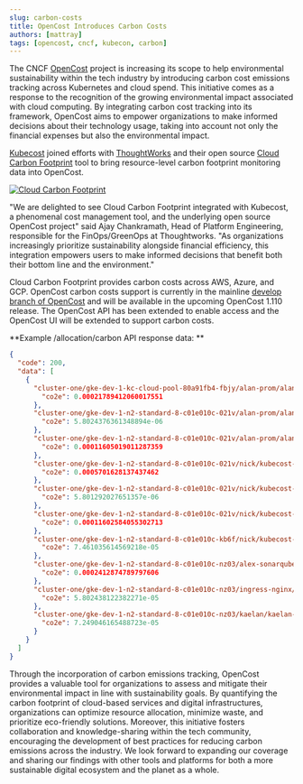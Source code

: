 ```yaml
---
slug: carbon-costs
title: OpenCost Introduces Carbon Costs
authors: [mattray]
tags: [opencost, cncf, kubecon, carbon]
---
```


The CNCF [OpenCost](https://opencost.io) project is increasing its scope to help environmental sustainability within the tech industry by introducing carbon cost emissions tracking across Kubernetes and cloud spend. This initiative comes as a response to the recognition of the growing environmental impact associated with cloud computing. By integrating carbon cost tracking into its framework, OpenCost aims to empower organizations to make informed decisions about their technology usage, taking into account not only the financial expenses but also the environmental impact.

[Kubecost](https://kubecost.com/) joined efforts with [ThoughtWorks](https://www.thoughtworks.com/) and their open source [Cloud Carbon Footprint](https://cloudcarbonfootprint.org/) tool to bring resource-level carbon footprint monitoring data into OpenCost.

[![Cloud Carbon Footprint](./img/opencost-ccf.png)](https://cloudcarbonfootprint.org/)

<!--truncate-->

"We are delighted to see Cloud Carbon Footprint integrated with Kubecost, a phenomenal cost management tool, and the underlying open source OpenCost project" said Ajay Chankramath, Head of Platform Engineering, responsible for the FinOps/GreenOps at Thoughtworks. "As organizations increasingly prioritize sustainability alongside financial efficiency, this integration empowers users to make informed decisions that benefit both their bottom line and the environment."

Cloud Carbon Footprint provides carbon costs across AWS, Azure, and GCP. OpenCost carbon costs support is currently in the mainline [develop branch of OpenCost](https://github.com/opencost/opencost) and will be available in the upcoming OpenCost 1.110 release. The OpenCost API has been extended to enable access and the OpenCost UI will be extended to support carbon costs.

**Example /allocation/carbon API  response data: **
```json
{
  "code": 200,
  "data": [
    {
      "cluster-one/gke-dev-1-kc-cloud-pool-80a91fb4-fbjy/alan-prom/alan-prom-prometheus-server-6d7bfd6f8d-gp2qc/prometheus-server": {
        "co2e": 0.00021789412060017551
      },
      "cluster-one/gke-dev-1-n2-standard-8-c01e010c-021v/alan-prom/alan-prom-cost-analyzer-86c75db68f-j4clf/cost-analyzer-frontend": {
        "co2e": 5.8024376361348894e-06
      },
      "cluster-one/gke-dev-1-n2-standard-8-c01e010c-021v/alan-prom/alan-prom-cost-analyzer-86c75db68f-j4clf/cost-model": {
        "co2e": 0.00011605019011287359
      },
      "cluster-one/gke-dev-1-n2-standard-8-c01e010c-021v/nick/kubecost-nick-aggregator-0/aggregator": {
        "co2e": 0.0005701628137437462
      },
      "cluster-one/gke-dev-1-n2-standard-8-c01e010c-021v/nick/kubecost-nick-cost-analyzer-7bbd5f4b6c-z4pqc/cost-analyzer-frontend": {
        "co2e": 5.801292027651357e-06
      },
      "cluster-one/gke-dev-1-n2-standard-8-c01e010c-021v/nick/kubecost-nick-cost-analyzer-7bbd5f4b6c-z4pqc/cost-model": {
        "co2e": 0.00011602584055302713
      },
      "cluster-one/gke-dev-1-n2-standard-8-c01e010c-kb6f/nick/kubecost-nick-aggregator-0/aggregator": {
        "co2e": 7.461035614569218e-05
      },
      "cluster-one/gke-dev-1-n2-standard-8-c01e010c-nz03/alex-sonarqube/sonarqube-sonarqube-0/sonarqube": {
        "co2e": 0.0002412874789797606
      },
      "cluster-one/gke-dev-1-n2-standard-8-c01e010c-nz03/ingress-nginx/ingress-nginx-controller-6859dbc4dc-cfjd8/controller": {
        "co2e": 5.802438122382271e-05
      },
      "cluster-one/gke-dev-1-n2-standard-8-c01e010c-nz03/kaelan/kaelan-kc-cost-analyzer-89658f954-ggsmp/aggregator": {
        "co2e": 7.249046165488723e-05
      }
    }
  ]
}
```

Through the incorporation of carbon emissions tracking, OpenCost provides a valuable tool for organizations to assess and mitigate their environmental impact in line with sustainability goals. By quantifying the carbon footprint of cloud-based services and digital infrastructures, organizations can optimize resource allocation, minimize waste, and prioritize eco-friendly solutions. Moreover, this initiative fosters collaboration and knowledge-sharing within the tech community, encouraging the development of best practices for reducing carbon emissions across the industry. We look forward to expanding our coverage and sharing our findings with other tools and platforms for both a more sustainable digital ecosystem and the planet as a whole.

